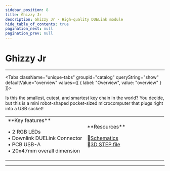 ```yaml
---
sidebar_position: 8
title: Ghizzy Jr
description: Ghizzy Jr - High-quality DUELink module
hide_table_of_contents: true
pagination_next: null
pagination_prev: null
---
```



# Ghizzy Jr

<ImageSection 
  product="spghizzyjr-a"
  tagline="Tiny Robot-shaped Microcomputer"
/>

---

<Tabs className="unique-tabs" groupid="catalog" queryString="show" defaultValue="overview"
  values={[
    {
        label: "Overview",
        value: "overview"
    }
]}>

<TabItem value="overview">

Is this the smallest, cutest, and smartest key chain in the world? You decide, but this is a mini robot-shaped pocket-sized microcomputer that plugs right into a USB socket!

<table><td width='50%'>
**Key features**

• 2 RGB LEDs<br/>
• Downlink DUELink Connector<br/>
• PCB USB-A<br/>
• 20x47mm overall dimension<br/>

</td><td width='50%'>
**Resources**
 
📄[Schematics](/sch/gdl-spghizzyjr-a.pdf)<br/>
🔩[3D STEP file](/3d/gdl-spghizzyjr-a.step)<br/>
</td></table>

</TabItem>



</Tabs>

---

<OrderSection
    product="DUELink Ghizzy Jr"
    partnumber="GDL-SPGHIZZYJR-A"
    price="$0.00"
/>
